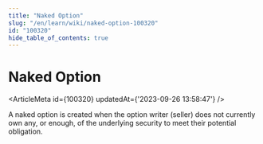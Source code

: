 ```yaml
---
title: "Naked Option"
slug: "/en/learn/wiki/naked-option-100320"
id: "100320"
hide_table_of_contents: true
---
```



# Naked Option

<ArticleMeta id={100320} updatedAt={'2023-09-26 13:58:47'} />
<div className='border-solid border-b border-t-0 my-4 border-[var(--ifm-color-gray-300)]' />

A naked option is created when the option writer (seller) does not currently own any, or enough, of the underlying security to meet their potential obligation.
